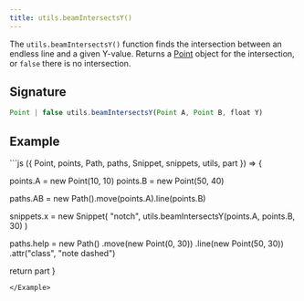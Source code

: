 ```yaml
---
title: utils.beamIntersectsY()
---
```


The `utils.beamIntersectsY()` function finds the intersection between an endless
line and a given Y-value. Returns a [Point](/reference/api/point) object for
the intersection, or `false` there is no intersection.

## Signature

```js
Point | false utils.beamIntersectsY(Point A, Point B, float Y)
```

## Example

<Example caption="A Utils.beamIntersectsY() example">
```js
({ Point, points, Path, paths, Snippet, snippets, utils, part }) => {

  points.A = new Point(10, 10)
  points.B = new Point(50, 40)
  
  paths.AB = new Path().move(points.A).line(points.B)
  
  snippets.x = new Snippet(
    "notch", 
    utils.beamIntersectsY(points.A, points.B, 30)
  )
  
  paths.help = new Path()
    .move(new Point(0, 30))
    .line(new Point(50, 30))
    .attr("class", "note dashed")

  return part
}
```
</Example>

